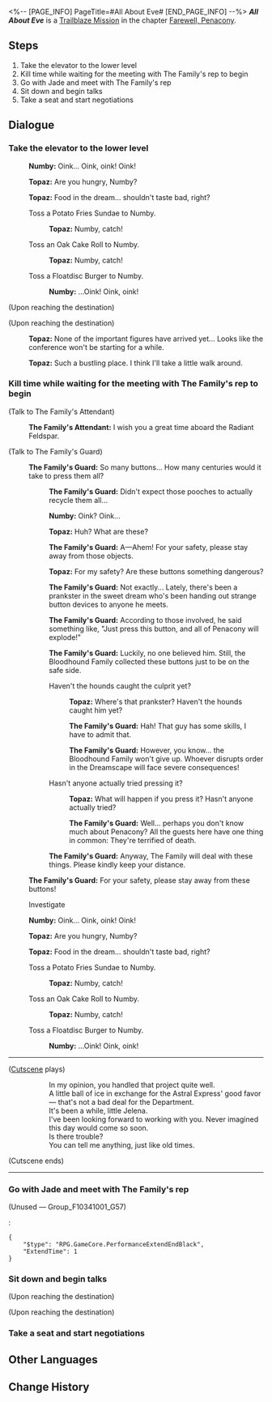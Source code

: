 <%-- [PAGE_INFO]
PageTitle=#All About Eve#
[END_PAGE_INFO] --%>
{{Stub|Dialogue.}}
{{Mission Infobox
|id            = 1034103
|title         = 
|image         = Mission All About Eve.png{{subst:void|<!--$UPLOAD:<<SpriteOutput/Chronicle/1034103.png>-<Mission All About Eve.png>-<Fate's Atlas Images>>-->}}
|type          = Trailblaze
|event_name    = 
|chapter       = Farewell, Penacony
|requirements  = [[Trailblaze Mission]] ''[[Unconquered]]'' completed
|summary       = Topaz and Jade board the Radiant Feldspar as the IPC's representatives and join talks with the Alfalfa Family's head, Mr. Oti Alfalfa. The cunning Old Oti gets straight to the point and reveals his strategy: He intends for the Penacony Conglomerate to "enter the market independently." Facing this sudden trade offensive, the two representatives of the Strategic Investment Department must tread carefully...
|characters    = Numby; The Family's Attendant; The Family's Guard; Topaz; Trailblazer
|startLocation = [[Penacony]] - [[(The Radiant Feldspar/The Trailblaze's Stern/The Tatalov/The Soaring Clock Hand)]]
|world         = Penacony
|area          = (The Radiant Feldspar/The Trailblaze's Stern/The Tatalov/The Soaring Clock Hand)
|prev          = Unconquered
|next          = Rivers Run Without Return
|rewards       = Trailblaze EXP*300; Stellar Jade*40; Refined Aether*5; Clock Credits*150; "La Messe de l'athée"*1 { text = "La Messe de l'athée" }; Credit*50,000
}}
'''''All About Eve''''' is a [[Trailblaze Mission]] in the chapter [[Farewell, Penacony]].

==Steps==
# Take the elevator to the lower level
# Kill time while waiting for the meeting with The Family's rep to begin
# Go with Jade and meet with The Family's rep
# Sit down and begin talks
# Take a seat and start negotiations

<!--
==Gameplay Notes==

--><!--
==Trial Character==

-->
==Dialogue==
{{Stub Dialogue}}

===Take the elevator to the lower level{{subst:void|<!--103410301-->}}===
{{Mission Description|type=trailblaze|location=(The Radiant Feldspar/The Trailblaze's Stern/The Tatalov/The Soaring Clock Hand)|For Topaz, the Penacony project was over before it even started. The struggle for Watchmaker's Legacy, Aventurine's memorable demise, Sunday's ambition to become a god... She had brushed up against all of these major events.<br />But now, she had to step forth and complete negotiations with The Family's rep. Topaz had no complaints about this... First of all, she is a professional, and second of all, she loves the feeling of shooting that game-winner.}}
{{Dialogue Start}}

:{{DIcon|undefined}} 
:{{A|VO chapter3 27 zhangzhang 101.ogg}} '''Numby:''' Oink... Oink, oink! Oink!
:{{A|VO chapter3 27 topaz 112.ogg}} '''Topaz:''' Are you hungry, Numby?
:{{A|VO chapter3 27 topaz 113.ogg}} '''Topaz:''' Food in the dream... shouldn't taste bad, right?
:{{DIcon|Arrow}} Toss a Potato Fries Sundae to Numby.
::{{A|VO chapter3 27 topaz 114.ogg}} '''Topaz:''' Numby, catch!
:{{DIcon|Arrow}} Toss an Oak Cake Roll to Numby.
::{{A|VO chapter3 27 topaz 116.ogg}} '''Topaz:''' Numby, catch!
:{{DIcon|Arrow}} Toss a Floatdisc Burger to Numby.
::{{A|VO chapter3 27 zhangzhang 106.ogg}} '''Numby:''' ...Oink! Oink, oink!
:{{tx}}
:{{tx}}
;(Upon reaching the destination)

;(Upon reaching the destination)
:<!--2.5-second delay-->
:{{A|VO chapter3 27 topaz 110.ogg}} '''Topaz:''' None of the important figures have arrived yet... Looks like the conference won't be starting for a while.
:{{A|VO chapter3 27 topaz 111.ogg}} '''Topaz:''' Such a bustling place. I think I'll take a little walk around.
{{Dialogue End}}

===Kill time while waiting for the meeting with The Family's rep to begin{{subst:void|<!--103410303-->}}===
{{Dialogue Start}}

;(Talk to The Family's Attendant)
:{{tx}}
:{{A|VO chapter3 27 shizhe 109.ogg}} '''The Family's Attendant:''' I wish you a great time aboard the Radiant Feldspar.

;(Talk to The Family's Guard)
:{{A|VO chapter3 27 sparkle 101.ogg}} '''The Family's Guard:''' So many buttons... How many centuries would it take to press them all?
::{{A|VO chapter3 27 sparkle 102.ogg}} '''The Family's Guard:''' Didn't expect those pooches to actually recycle them all...
::{{A|VO chapter3 27 zhangzhang 108.ogg}} '''Numby:''' Oink? Oink...
::{{A|VO chapter3 27 topaz 125.ogg}} '''Topaz:''' Huh? What are these?
::{{A|VO chapter3 27 shouwei 101.ogg}} '''The Family's Guard:''' A&mdash;Ahem! For your safety, please stay away from those objects.
::{{A|VO chapter3 27 topaz 127.ogg}} '''Topaz:''' For my safety? Are these buttons something dangerous?
::{{A|VO chapter3 27 shouwei 102.ogg}} '''The Family's Guard:''' Not exactly... Lately, there's been a prankster in the sweet dream who's been handing out strange button devices to anyone he meets.
::{{A|VO chapter3 27 shouwei 103.ogg}} '''The Family's Guard:''' According to those involved, he said something like, "Just press this button, and all of Penacony will explode!"
::{{A|VO chapter3 27 shouwei 104.ogg}} '''The Family's Guard:''' Luckily, no one believed him. Still, the Bloodhound Family collected these buttons just to be on the safe side.
::{{DIcon|Arrow}} Haven't the hounds caught the culprit yet?
:::{{A|VO chapter3 27 topaz 128.ogg}} '''Topaz:''' Where's that prankster? Haven't the hounds caught him yet?
:::{{A|VO chapter3 27 shouwei 105.ogg}} '''The Family's Guard:''' Hah! That guy has some skills, I have to admit that.
:::{{A|VO chapter3 27 shouwei 106.ogg}} '''The Family's Guard:''' However, you know... the Bloodhound Family won't give up. Whoever disrupts order in the Dreamscape will face severe consequences!
::{{DIcon|Arrow}} Hasn't anyone actually tried pressing it?
:::{{A|VO chapter3 27 topaz 129.ogg}} '''Topaz:''' What will happen if you press it? Hasn't anyone actually tried?
:::{{A|VO chapter3 27 shouwei 107.ogg}} '''The Family's Guard:''' Well... perhaps you don't know much about Penacony? All the guests here have one thing in common: They're terrified of death.
::{{A|VO chapter3 27 shouwei 108.ogg}} '''The Family's Guard:''' Anyway, The Family will deal with these things. Please kindly keep your distance.
::{{tx}}
:{{A|VO chapter3 27 shouwei 109.ogg}} '''The Family's Guard:''' For your safety, please stay away from these buttons!

:{{DIcon|Talk}} Investigate
:{{A|VO chapter3 27 zhangzhang 101.ogg}} '''Numby:''' Oink... Oink, oink! Oink!
:{{A|VO chapter3 27 topaz 112.ogg}} '''Topaz:''' Are you hungry, Numby?
:{{A|VO chapter3 27 topaz 113.ogg}} '''Topaz:''' Food in the dream... shouldn't taste bad, right?
:{{DIcon|Arrow}} Toss a Potato Fries Sundae to Numby.
::{{A|VO chapter3 27 topaz 114.ogg}} '''Topaz:''' Numby, catch!
:{{DIcon|Arrow}} Toss an Oak Cake Roll to Numby.
::{{A|VO chapter3 27 topaz 116.ogg}} '''Topaz:''' Numby, catch!
:{{DIcon|Arrow}} Toss a Floatdisc Burger to Numby.
::{{A|VO chapter3 27 zhangzhang 106.ogg}} '''Numby:''' ...Oink! Oink, oink!
:{{tx}}
:{{tx}}
----
;([[#Gallery|Cutscene]] plays)
::In my opinion, you handled that project quite well.
::A little ball of ice in exchange for the Astral Express' good favor &mdash; that's not a bad deal for the Department.
::It's been a while, little Jelena.
::I've been looking forward to working with you. Never imagined this day would come so soon.
::Is there trouble?
::You can tell me anything, just like old times.
;(Cutscene ends)
----
:{{tx}}
{{Dialogue End}}

===Go with Jade and meet with The Family's rep{{subst:void|<!--103410310-->}}===
{{Mission Description|type=trailblaze|location=(The Radiant Feldspar/The Trailblaze's Stern/The Tatalov/The Soaring Clock Hand)|update|Madam Jade, who had been hiding in the shadows this whole time, finally appears. She and Topaz will attend the meeting with The Family.<br />The Family rep is Oti Alfalfa of the Alfalfas, a seasoned, eagle-eyed Pepeshi merchant. Smart as two of the Ten Stonehearts, not even they are able to predict the direction this meeting will take...}}
{{Dialogue Start}}

:{{DIcon|undefined}} 
:{{tx}}
;(Unused &mdash; Group_F10341001_G57)
:{{tx}}
:<pre>{
	"$type": "RPG.GameCore.PerformanceExtendEndBlack",
	"ExtendTime": 1
}</pre>
{{Dialogue End}}

===Sit down and begin talks{{subst:void|<!--103410311-->}}===
{{Dialogue Start}}
;(Upon reaching the destination)

;(Upon reaching the destination)
:{{tx}}
:{{tx}}
{{Dialogue End}}

===Take a seat and start negotiations{{subst:void|<!--103410313-->}}===
{{Dialogue Start}}
:{{tx}}
{{Dialogue End}}

==Other Languages==
{{Other Languages
|en   = All About Eve
|zhs  = 彗星美人
|zht  = 彗星美人
|ja   = オール・アバウト・イヴ
|ko   = 이브의 모든 것
|es   = La belleza del cometa
|fr   = La belle comète
|ru   = Всё о красавице
|th   = โฉมงามแห่งดาวหาง
|vi   = Mỹ Nhân Sao Chổi
|de   = Kometenschönheit
|id   = Putri Bintang Jatuh
|pt   = A Malvada
}}

==Change History==
{{Change History|2.3}}
